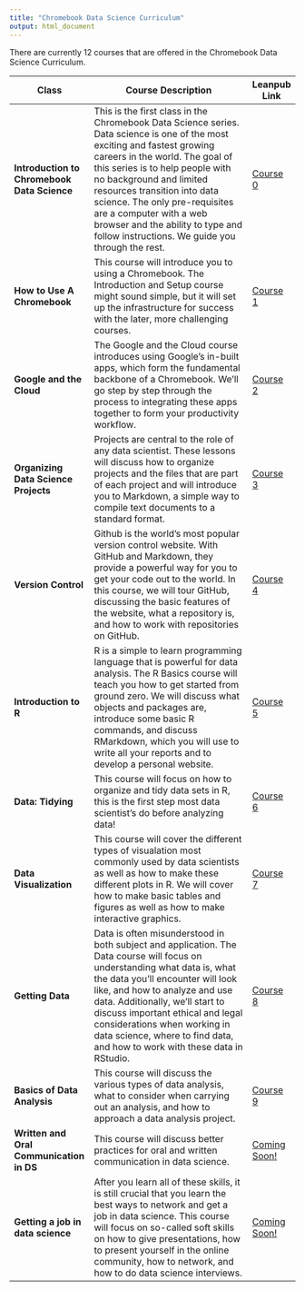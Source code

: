 ```yaml
---
title: "Chromebook Data Science Curriculum"
output: html_document
---
```


There are currently 12 courses that are offered in the Chromebook Data Science Curriculum.

Class | Course Description | Leanpub Link
------------------------|--------------------------------------------------|-----------
**Introduction to Chromebook Data Science** | This is the first class in the Chromebook Data Science series. Data science is one of the most exciting and fastest growing careers in the world. The goal of this series is to help people with no background and limited resources transition into data science. The only pre-requisites are a computer with a web browser and the ability to type and follow instructions. We guide you through the rest. | [Course 0](https://leanpub.com/universities/courses/jhu/chromebook-data-science)
**How to Use A Chromebook** | This course will introduce you to using a Chromebook. The Introduction and Setup course might sound simple, but it will set up the infrastructure for success with the later, more challenging courses. | [Course 1](https://leanpub.com/universities/courses/jhu/howtouseachromebook)
**Google and the Cloud** | The Google and the Cloud course introduces using Google’s in-built apps, which form the fundamental backbone of a Chromebook. We’ll go step by step through the process to integrating these apps together to form your productivity workflow. | [Course 2](https://leanpub.com/universities/courses/jhu/googleandthecloud)
**Organizing Data Science Projects** | Projects are central to the role of any data scientist. These lessons will discuss how to organize projects and the files that are part of each project and will introduce you to Markdown, a simple way to compile text documents to a standard format. | [Course 3](https://leanpub.com/universities/courses/jhu/organizingdatascienceprojects)
**Version Control** | Github is the world's most popular version control website. With GitHub and Markdown, they provide a powerful way for you to get your code out to the world. In this course, we will tour GitHub, discussing the basic features of the website, what a repository is, and how to work with repositories on GitHub. | [Course 4](https://leanpub.com/universities/courses/jhu/version-control)
**Introduction to R** | R is a simple to learn programming language that is powerful for data analysis. The R Basics course will teach you how to get started from ground zero. We will discuss what objects and packages are, introduce some basic R commands, and discuss RMarkdown, which you will use to write all your reports and to develop a personal website. | [Course 5](https://leanpub.com/universities/courses/jhu/introduction-to-r)
**Data: Tidying** | This course will focus on how to organize and tidy data sets in R, this is the first step most data scientist's do before analyzing data! | [Course 6](https://leanpub.com/universities/courses/jhu/data-tidying)
**Data Visualization** | This course will cover the different types of visualation most commonly used by data scientists as well as how to make these different plots in R. We will cover how to make basic tables and figures as well as how to make interactive graphics. | [Course 7](https://leanpub.com/universities/courses/jhu/data-visualization)
**Getting Data** | Data is often misunderstood in both subject and application. The Data course will focus on understanding what data is, what the data you'll encounter will look like, and how to analyze and use data. Additionally, we'll start to discuss important ethical and legal considerations when working in data science, where to find data, and how to work with these data in RStudio. | [Course 8](https://leanpub.com/universities/courses/jhu/getting-data)
**Basics of Data Analysis** | This course will discuss the various types of data analysis, what to consider when carrying out an analysis, and how to approach a data analysis project. | [Course 9](https://leanpub.com/universities/courses/jhu/dataanalysis)
**Written and Oral Communication in DS** | This course will discuss better practices for oral and written communication in data science.| [Coming Soon!]()
**Getting a job in data science** | After you learn all of these skills, it is still crucial that you learn the best ways to network and get a job in data science. This course will focus on so-called soft skills on how to give presentations, how to present yourself in the online community, how to network, and how to do data science interviews. | [Coming Soon!]()
